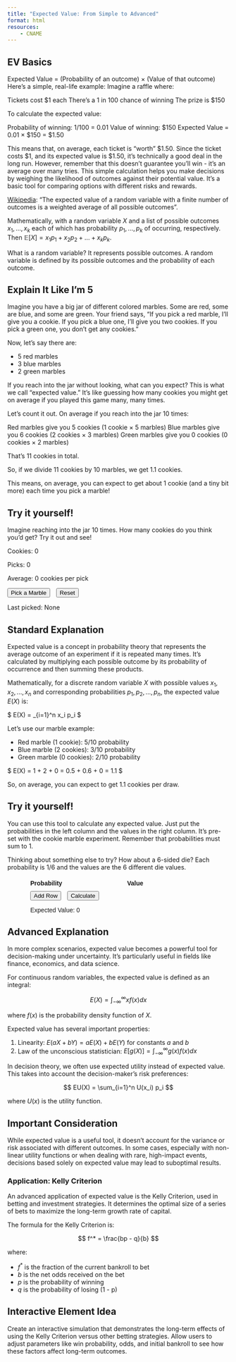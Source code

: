```yaml
---
title: "Expected Value: From Simple to Advanced"
format: html
resources: 
    - CNAME
---
```

<!-- ```{=html}
<iframe src="expected-value-widget.html" width="100%" height="500px" frameborder="0"></iframe> -->

## EV Basics
Expected Value = (Probability of an outcome) × (Value of that outcome)
Here's a simple, real-life example:
Imagine a raffle where:

Tickets cost $1 each
There's a 1 in 100 chance of winning
The prize is $150

To calculate the expected value:

Probability of winning: 1/100 = 0.01
Value of winning: $150
Expected Value = 0.01 × $150 = $1.50

This means that, on average, each ticket is "worth" $1.50.
Since the ticket costs $1, and its expected value is $1.50, it's technically a good deal in the long run. However, remember that this doesn't guarantee you'll win - it's an average over many tries.
This simple calculation helps you make decisions by weighing the likelihood of outcomes against their potential value. It's a basic tool for comparing options with different risks and rewards.

[Wikipedia](https://en.wikipedia.org/wiki/Expected_value): "The expected value of a random variable with a finite number of outcomes is a weighted average of all possible outcomes". 

Mathematically, with a random variable $X$ and a list of possible outcomes $x_1, ..., x_k$ each of which has probability $p_1, ..., p_k$ of occurring, respectively. Then $\mathbb{E}[X] = x_1 p_1 + x_2 p_2 + ... + x_k p_k$. 

What is a random variable? It represents possible outcomes. A random variable is defined by its possible outcomes and the probability of each outcome. 


## Explain It Like I'm 5

Imagine you have a big jar of different colored marbles. Some are red, some are blue, and some are green. Your friend says, "If you pick a red marble, I'll give you a cookie. If you pick a blue one, I'll give you two cookies. If you pick a green one, you don't get any cookies."

Now, let's say there are:

- 5 red marbles
- 3 blue marbles
- 2 green marbles

If you reach into the jar without looking, what can you expect? This is what we call "expected value." It's like guessing how many cookies you might get on average if you played this game many, many times.

Let's count it out. On average if you reach into the jar 10 times:

Red marbles give you 5 cookies (1 cookie × 5 marbles)
Blue marbles give you 6 cookies (2 cookies × 3 marbles)
Green marbles give you 0 cookies (0 cookies × 2 marbles)

That's 11 cookies in total. 

So, if we divide 11 cookies by 10 marbles, we get 1.1 cookies. 

This means, on average, you can expect to get about 1 cookie (and a tiny bit more) each time you pick a marble!

::: {.callout-tip}
## Try it yourself!

Imagine reaching into the jar 10 times. How many cookies do you think you'd get? Try it out and see!
:::

```{=html}
<div id="marble-picker">
<div id="marble-picker">
  <p>Cookies: <span id="cookie-count">0</span></p>
  <p>Picks: <span id="pick-count">0</span></p>
  <p>Average: <span id="average">0</span> cookies per pick</p>
  <button id="pick-button">Pick a Marble</button>
  <button id="reset-button">Reset</button>
  <p>Last picked: <span id="last-picked">None</span></p>
  <div id="marble-history"></div>
</div>

<style>
  .marble {
    display: inline-block;
    width: 20px;
    height: 20px;
    border-radius: 50%;
    margin: 2px;
  }
  .red { background-color: red; }
  .blue { background-color: blue; }
  .green { background-color: green; }
</style>

<script>
  const cookieCount = document.getElementById('cookie-count');
  const pickCount = document.getElementById('pick-count');
  const average = document.getElementById('average');
  const pickButton = document.getElementById('pick-button');
  const resetButton = document.getElementById('reset-button');
  const lastPicked = document.getElementById('last-picked');
  const marbleHistory = document.getElementById('marble-history');

  let cookies = 0;
  let picks = 0;

  pickButton.addEventListener('click', () => {
    const random = Math.random();
    let marbleColor, cookiesWon;
    
    if (random < 0.5) {
      marbleColor = 'red';
      cookiesWon = 1;
    } else if (random < 0.8) {
      marbleColor = 'blue';
      cookiesWon = 2;
    } else {
      marbleColor = 'green';
      cookiesWon = 0;
    }
    
    cookies += cookiesWon;
    picks += 1;
    
    lastPicked.textContent = `${marbleColor} (${cookiesWon} cookie${cookiesWon !== 1 ? 's' : ''})`;
    lastPicked.style.color = marbleColor;
    
    const marble = document.createElement('div');
    marble.className = `marble ${marbleColor}`;
    marbleHistory.prepend(marble);
    
    updateDisplay();
  });

  resetButton.addEventListener('click', () => {
    cookies = 0;
    picks = 0;
    lastPicked.textContent = 'None';
    lastPicked.style.color = 'black';
    marbleHistory.innerHTML = '';
    updateDisplay();
  });

  function updateDisplay() {
    cookieCount.textContent = cookies;
    pickCount.textContent = picks;
    average.textContent = picks > 0 ? (cookies / picks).toFixed(2) : '0';
  }
</script>
</div>
```

## Standard Explanation

Expected value is a concept in probability theory that represents the average outcome of an experiment if it is repeated many times. It's calculated by multiplying each possible outcome by its probability of occurrence and then summing these products.

Mathematically, for a discrete random variable $X$ with possible values $x_1, x_2, ..., x_n$ and corresponding probabilities $p_1, p_2, ..., p_n$, the expected value $E(X)$ is:

$ E(X) = \sum_{i=1}^n x_i p_i $

Let's use our marble example:

- Red marble (1 cookie): 5/10 probability
- Blue marble (2 cookies): 3/10 probability
- Green marble (0 cookies): 2/10 probability

$ E(X) = 1 \cdot \frac{5}{10} + 2 \cdot \frac{3}{10} + 0 \cdot \frac{2}{10} = 0.5 + 0.6 + 0 = 1.1 $

So, on average, you can expect to get 1.1 cookies per draw.

::: {.callout-tip}
## Try it yourself!

You can use this tool to calculate any expected value. Just put the probabilities in the left column and the values in the right column. It's pre-set with the cookie marble experiment. Remember that probabilities must sum to 1. 

Thinking about something else to try? How about a 6-sided die? Each probability is 1/6 and the values are the 6 different die values. 
:::

```{=html}
<div id="ev-calculator">
<div id="ev-calculator">
  <div id="inputs">
    <div class="input-headers">
      <span>Probability</span>
      <span>Value</span>
    </div>
    <div id="input-rows"></div>
  </div>
  <button id="add-row">Add Row</button>
  <button id="calculate">Calculate</button>
  <p>Expected Value: <span id="expected-value">0</span></p>
  <p id="error-message" style="color: red;"></p>
</div>

<style>
  #ev-calculator {
    font-family: Arial, sans-serif;
    max-width: 400px;
    margin: 20px auto;
  }
  .input-headers {
    display: flex;
    justify-content: space-between;
    margin-bottom: 10px;
    font-weight: bold;
  }
  .input-headers span {
    width: 45%;
  }
  .input-row {
    display: flex;
    justify-content: space-between;
    margin-bottom: 10px;
  }
  .input-row input {
    width: 40%;
  }
  button {
    margin-right: 10px;
  }
</style>

<script>
  const inputRows = document.getElementById('input-rows');
  const addRowButton = document.getElementById('add-row');
  const calculateButton = document.getElementById('calculate');
  const expectedValueSpan = document.getElementById('expected-value');
  const errorMessage = document.getElementById('error-message');

  let inputs = [
    { probability: 0.5, value: 1 },
    { probability: 0.3, value: 2 },
    { probability: 0.2, value: 0 },
  ];

  function renderInputs() {
    inputRows.innerHTML = '';
    inputs.forEach((input, index) => {
      const row = document.createElement('div');
      row.className = 'input-row';
      row.innerHTML = `
        <input type="number" placeholder="Probability" value="${input.probability}" step="0.01" min="0" max="1"
               onchange="updateInput(${index}, 'probability', this.value)">
        <input type="number" placeholder="Value" value="${input.value}" 
               onchange="updateInput(${index}, 'value', this.value)">
        <button onclick="removeRow(${index})">Remove</button>
      `;
      inputRows.appendChild(row);
    });
  }

  function updateInput(index, field, value) {
    inputs[index][field] = parseFloat(value) || 0;
  }

  function addRow() {
    inputs.push({ probability: 0, value: 0 });
    renderInputs();
  }

  function removeRow(index) {
    inputs = inputs.filter((_, i) => i !== index);
    renderInputs();
  }

  function calculateEV() {
    const totalProbability = inputs.reduce((sum, { probability }) => sum + probability, 0);
    
    if (Math.abs(totalProbability - 1) > 0.0001) {  // Allow for small floating-point errors
      errorMessage.textContent = `Error: Probabilities must sum to 1. Current sum: ${totalProbability.toFixed(4)}`;
      expectedValueSpan.textContent = 'N/A';
    } else {
      errorMessage.textContent = '';
      const ev = inputs.reduce((sum, { probability, value }) => sum + probability * value, 0);
      expectedValueSpan.textContent = ev.toFixed(2);
    }
  }

  addRowButton.addEventListener('click', addRow);
  calculateButton.addEventListener('click', calculateEV);

  renderInputs();
</script>
</div>
```

## Advanced Explanation

In more complex scenarios, expected value becomes a powerful tool for decision-making under uncertainty. It's particularly useful in fields like finance, economics, and data science.

For continuous random variables, the expected value is defined as an integral:

$$ E(X) = \int_{-\infty}^{\infty} x f(x) dx $$

where $f(x)$ is the probability density function of $X$.

Expected value has several important properties:

1. Linearity: $E(aX + bY) = aE(X) + bE(Y)$ for constants $a$ and $b$
2. Law of the unconscious statistician: $E[g(X)] = \int_{-\infty}^{\infty} g(x) f(x) dx$

In decision theory, we often use expected utility instead of expected value. This takes into account the decision-maker's risk preferences:

$$ EU(X) = \sum_{i=1}^n U(x_i) p_i $$

where $U(x)$ is the utility function.

::: {.callout-warning}
## Important Consideration

While expected value is a useful tool, it doesn't account for the variance or risk associated with different outcomes. In some cases, especially with non-linear utility functions or when dealing with rare, high-impact events, decisions based solely on expected value may lead to suboptimal results.
:::

### Application: Kelly Criterion

An advanced application of expected value is the Kelly Criterion, used in betting and investment strategies. It determines the optimal size of a series of bets to maximize the long-term growth rate of capital.

The formula for the Kelly Criterion is:

$$ f^* = \frac{bp - q}{b} $$

where:

- $f^*$ is the fraction of the current bankroll to bet
- $b$ is the net odds received on the bet
- $p$ is the probability of winning
- $q$ is the probability of losing (1 - p)

::: {.callout-tip}
## Interactive Element Idea

Create an interactive simulation that demonstrates the long-term effects of using the Kelly Criterion versus other betting strategies. Allow users to adjust parameters like win probability, odds, and initial bankroll to see how these factors affect long-term outcomes.
:::